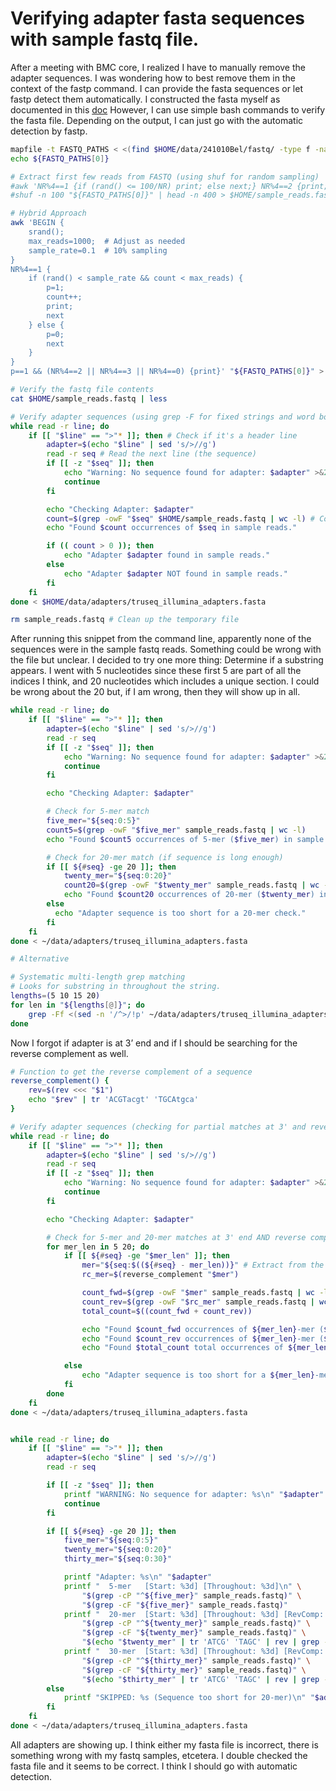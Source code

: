 # Verifying adapter fasta sequences with sample fastq file.
After a meeting with BMC core, I realized I have to manually remove the adapter sequences.
I was wondering how to best remove them in the context of the fastp command.
I can provide the fasta sequences or let fastp detect them automatically.
I constructed the fasta myself as documented in this [doc](~/lab_utils/docs/one_time_operations/240108_create_reference_fasta_for_illumina_adapters.qmd)
However, I can use simple bash commands to verify the fasta file. Depending on the output, I can just go with the automatic detection by fastp.

```bash
mapfile -t FASTQ_PATHS < <(find $HOME/data/241010Bel/fastq/ -type f -name "*.fastq")
echo ${FASTQ_PATHS[0]}

# Extract first few reads from FASTQ (using shuf for random sampling)
#awk 'NR%4==1 {if (rand() <= 100/NR) print; else next;} NR%4==2 {print; getline; print; getline; print;}' "${FASTQ_PATH[0]}" > $HOME/sample_reads.fastq
#shuf -n 100 "${FASTQ_PATHS[0]}" | head -n 400 > $HOME/sample_reads.fastq

# Hybrid Approach
awk 'BEGIN {
    srand(); 
    max_reads=1000;  # Adjust as needed
    sample_rate=0.1  # 10% sampling
}
NR%4==1 {
    if (rand() < sample_rate && count < max_reads) {
        p=1; 
        count++; 
        print; 
        next
    } else {
        p=0; 
        next
    }
}
p==1 && (NR%4==2 || NR%4==3 || NR%4==0) {print}' "${FASTQ_PATHS[0]}" > $HOME/sample_reads.fastq

# Verify the fastq file contents
cat $HOME/sample_reads.fastq | less

# Verify adapter sequences (using grep -F for fixed strings and word boundaries)
while read -r line; do
    if [[ "$line" == ">"* ]]; then # Check if it's a header line
        adapter=$(echo "$line" | sed 's/>//g')
        read -r seq # Read the next line (the sequence)
        if [[ -z "$seq" ]]; then
            echo "Warning: No sequence found for adapter: $adapter" >&2
            continue
        fi

        echo "Checking Adapter: $adapter"
        count=$(grep -owF "$seq" $HOME/sample_reads.fastq | wc -l) # Count exact matches
        echo "Found $count occurrences of $seq in sample reads."

        if (( count > 0 )); then
            echo "Adapter $adapter found in sample reads."
        else
            echo "Adapter $adapter NOT found in sample reads."
        fi
    fi
done < $HOME/data/adapters/truseq_illumina_adapters.fasta

rm sample_reads.fastq # Clean up the temporary file
```

After running this snippet from the command line, apparently none of the sequences were in the sample fastq reads. Something could be wrong with the file but unclear.
I decided to try one more thing: Determine if a substring appears. I went with 5 nucleotides since these first 5 are part of all the indices I think, and 20 nucleotides which includes a unique section. I could be wrong about the 20 but, if I am wrong, then they will show up in all.

```bash
while read -r line; do
    if [[ "$line" == ">"* ]]; then
        adapter=$(echo "$line" | sed 's/>//g')
        read -r seq
        if [[ -z "$seq" ]]; then
            echo "Warning: No sequence found for adapter: $adapter" >&2
            continue
        fi

        echo "Checking Adapter: $adapter"

        # Check for 5-mer match
        five_mer="${seq:0:5}"
        count5=$(grep -owF "$five_mer" sample_reads.fastq | wc -l)
        echo "Found $count5 occurrences of 5-mer ($five_mer) in sample reads."

        # Check for 20-mer match (if sequence is long enough)
        if [[ ${#seq} -ge 20 ]]; then
            twenty_mer="${seq:0:20}"
            count20=$(grep -owF "$twenty_mer" sample_reads.fastq | wc -l)
            echo "Found $count20 occurrences of 20-mer ($twenty_mer) in sample reads."
        else
          echo "Adapter sequence is too short for a 20-mer check."
        fi
    fi
done < ~/data/adapters/truseq_illumina_adapters.fasta

# Alternative

# Systematic multi-length grep matching
# Looks for substring in throughout the string.
lengths=(5 10 15 20)
for len in "${lengths[@]}"; do
    grep -Ff <(sed -n '/^>/!p' ~/data/adapters/truseq_illumina_adapters.fasta | awk -v l="$len" '{print substr($0,1,l)}') "${FASTQ_PATHS[0]}"
done
```

Now I forgot if adapter is at 3' end and if I should be searching for the reverse complement as well.

```bash
# Function to get the reverse complement of a sequence
reverse_complement() {
    rev=$(rev <<< "$1")
    echo "$rev" | tr 'ACGTacgt' 'TGCAtgca'
}

# Verify adapter sequences (checking for partial matches at 3' and reverse complement)
while read -r line; do
    if [[ "$line" == ">"* ]]; then
        adapter=$(echo "$line" | sed 's/>//g')
        read -r seq
        if [[ -z "$seq" ]]; then
            echo "Warning: No sequence found for adapter: $adapter" >&2
            continue
        fi

        echo "Checking Adapter: $adapter"

        # Check for 5-mer and 20-mer matches at 3' end AND reverse complement
        for mer_len in 5 20; do
            if [[ ${#seq} -ge "$mer_len" ]]; then
                mer="${seq:$((${#seq} - mer_len))}" # Extract from the end
                rc_mer=$(reverse_complement "$mer")

                count_fwd=$(grep -owF "$mer" sample_reads.fastq | wc -l)
                count_rev=$(grep -owF "$rc_mer" sample_reads.fastq | wc -l)
                total_count=$((count_fwd + count_rev))

                echo "Found $count_fwd occurrences of ${mer_len}-mer ($mer) (forward)"
                echo "Found $count_rev occurrences of ${mer_len}-mer ($rc_mer) (reverse complement)"
                echo "Found $total_count total occurrences of ${mer_len}-mer (forward and reverse complement)"

            else
                echo "Adapter sequence is too short for a ${mer_len}-mer check."
            fi
        done
    fi
done < ~/data/adapters/truseq_illumina_adapters.fasta


while read -r line; do
    if [[ "$line" == ">"* ]]; then
        adapter=$(echo "$line" | sed 's/>//g')
        read -r seq

        if [[ -z "$seq" ]]; then
            printf "WARNING: No sequence for adapter: %s\n" "$adapter" >&2
            continue
        fi

        if [[ ${#seq} -ge 20 ]]; then
            five_mer="${seq:0:5}"
            twenty_mer="${seq:0:20}"
            thirty_mer="${seq:0:30}"

            printf "Adapter: %s\n" "$adapter"
            printf "  5-mer   [Start: %3d] [Throughout: %3d]\n" \
                "$(grep -cP "^${five_mer}" sample_reads.fastq)" \
                "$(grep -cF "${five_mer}" sample_reads.fastq)"
            printf "  20-mer  [Start: %3d] [Throughout: %3d] [RevComp: %3d]\n" \
                "$(grep -cP "^${twenty_mer}" sample_reads.fastq)" \
                "$(grep -cF "${twenty_mer}" sample_reads.fastq)" \
                "$(echo "$twenty_mer" | tr 'ATCG' 'TAGC' | rev | grep -cF sample_reads.fastq)"
            printf "  30-mer  [Start: %3d] [Throughout: %3d] [RevComp: %3d]\n" \
                "$(grep -cP "^${thirty_mer}" sample_reads.fastq)" \
                "$(grep -cF "${thirty_mer}" sample_reads.fastq)" \
                "$(echo "$thirty_mer" | tr 'ATCG' 'TAGC' | rev | grep -cF sample_reads.fastq)"
        else
            printf "SKIPPED: %s (Sequence too short for 20-mer)\n" "$adapter"
        fi
    fi
done < ~/data/adapters/truseq_illumina_adapters.fasta
```

All adapters are showing up. I think either my fasta file is incorrect, there is something wrong with my fastq samples, etcetera.
I double checked the fasta file and it seems to be correct.
I think I should go with automatic detection.

